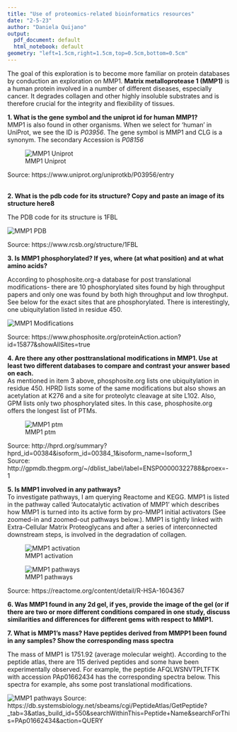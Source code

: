 ```yaml
---
title: "Use of proteomics-related bioinformatics resources"
date: "2-5-23"
author: "Daniela Quijano"
output:
  pdf_document: default
  html_notebook: default
geometry: "left=1.5cm,right=1.5cm,top=0.5cm,bottom=0.5cm"
---
```


The goal of this exploration is to become more familiar on protein databases by conduction an exploration on MMP1. **Matrix metalloprotease 1 (MMP1)** is a human protein involved in a number of different diseases, especially cancer. It degrades collagen and other highly insoluble substrates and is therefore crucial for the integrity and flexibility of tissues.

**1. What is the gene symbol and the uniprot id for human MMP1?** <br>
MMP1 is also found in other organisms. When we select for 'human' in UniProt, we see the ID is *P03956*. The gene symbol is MMP1 and CLG is a synonym. The secondary Accession is *P08156*

![MMP1 Uniprot](mmp1_uniprot.png)

Source:
https://www.uniprot.org/uniprotkb/P03956/entry

<br>
**2. What is the pdb code for its structure? Copy and paste an image of its structure here8** <br>

The PDB code for its structure is 1FBL <br>


![MMP1 PDB](mmp1_PDB.png)
<br>

Source: https://www.rcsb.org/structure/1FBL

**3. Is MMP1 phosphorylated? If yes, where (at what position) and at what amino acids?** <br>

According to phosphosite.org-a database for post translational modifications- there are 10 phosphorylated sites found by high throughput papers and only one was found by both high throughput and low throghput. See below for the exact sites that are phosphorylated. There is interestingly, one ubiquitylation listed in residue 450. 

![MMP1 Modifications](mmp1_modifications.png)
<br>

Source: https://www.phosphosite.org/proteinAction.action?id=15877&showAllSites=true

**4. Are there any other posttranslational modifications in MMP1. Use at least two different databases to compare and contrast your answer based on each.** <br>
As mentioned in item 3 above, phosphosite.org lists one ubiquitylation in residue 450. HPRD lists some of the same modifications but also shows an acetylation at K276 and a site for proteolytc cleavage at site L102. Also, GPM lists only two phosphorylated sites. In this case, phosphosite.org offers the longest list of PTMs.

![MMP1 ptm](mmp1_ptm.png)

Source: http://hprd.org/summary?hprd_id=00384&isoform_id=00384_1&isoform_name=Isoform_1  <br>
Source: http://gpmdb.thegpm.org/~/dblist_label/label=ENSP00000322788&proex=-1  <br>


**5. Is MMP1 involved in any pathways?**<br>
To investigate pathways, I am querying Reactome and KEGG. MMP1 is listed in the pathway called 'Autocatalytic activation of MMP1' which describes how MMP1 is turned into its active form by pro-MMP1 initial activators (See zoomed-in and zoomed-out pathways below.). MMP1 is tightly linked with Extra-Cellular Matrix Proteoglycans and after a series of interconnected downstream steps, is involved in the degradation of collagen. 


![MMP1 activation](mmp1_activation.png)

![MMP1 pathways](mmp1_pathways.png)

Source: https://reactome.org/content/detail/R-HSA-1604367

**6. Was MMP1 found in any 2d gel, if yes, provide the image of the gel (or if there are two or more different conditions compared in one study, discuss similarities and differences for different gems with respect to MMP1.**<br>


**7. What is MMP1’s mass? Have peptides derived from MMPP1 been found in any samples? Show the corresponding mass spectra**<br>

The mass of MMP1 is 	1751.92 (average molecular weight). According to the peptide atlas, there are 115 derived peptides and some have been experimentally observed. For example, the peptide AFQLWSNVTPLTFTK with accession PAp01662434 has the corresponding spectra below. This spectra for example, ahs some post translational modifications. 

![MMP1 pathways](mmp1_peptide.png)
Source: https://db.systemsbiology.net/sbeams/cgi/PeptideAtlas/GetPeptide?_tab=3&atlas_build_id=550&searchWithinThis=Peptide+Name&searchForThis=PAp01662434&action=QUERY
